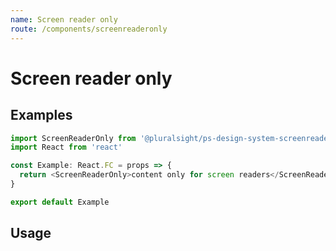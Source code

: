 ```yaml
---
name: Screen reader only
route: /components/screenreaderonly
---
```




# Screen reader only

## Examples

```typescript noRender startExpanded
import ScreenReaderOnly from '@pluralsight/ps-design-system-screenreaderonly'
import React from 'react'

const Example: React.FC = props => {
  return <ScreenReaderOnly>content only for screen readers</ScreenReaderOnly>
}

export default Example
```
## Usage

<Usage
  install="npm install @pluralsight/ps-design-system-screenreaderonly"
  import="import ScreenReaderOnly from '@pluralsight/ps-design-system-screenreaderonly'"
  packageName="screenreaderonly"
/>
